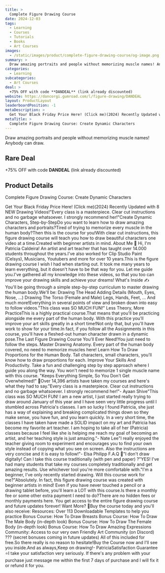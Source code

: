 ```yaml
---
title: >
  Complete Figure Drawing Course
date: 2024-12-03
tags:
  - Learning
  - Courses
  - Tutorials
  - Books
  - Art Courses
images:
  - /static/images/product/complete-figure-drawing-course/og-image.png
summary: >
  Draw amazing portraits and people without memorizing muscle names! Anybody can draw.
categories:
  - Learning
subcategories:
  - Art Courses
deal: >
  +75% OFF with code **DANDEAL** (link already discounted)
website: https://doncorgi.gumroad.com/l/figure-drawing/DANDEAL
layout: ProductLayout
leaderboardPosition: -1
metaDescription: >
  Get Your Black Friday Price Here! (Click me)(2024) Recently Updated with 8 NEW Drawing Videos!"Every class is a masterpiece. Clear cut instructions and no garbage whatsoever. I strongly recommend her!"Create Dynamic Characters, Step-by-StepDo you want to learn how to draw amazing characters and portraits?Tired of trying to memorize every muscle in the human body?Then this is the course for you!With clear cut instructions, this figure drawing course will teach you how to draw beautiful characters one video at a time.Created with beginner artists in mind. About Me 👋 Hi, I'm Patricia Caldeira! An artist and art teacher that has taught over 14.000 students throughout the years.I've also worked for Clip Studio Paint (Celsys), Musicians, Youtubers and more for over 10 years.This is the figure drawing course I wish I had when starting out. It took me many years to learn everything, but it doesn't have to be that way for you. Let me guide you.I've gathered all my knowledge into these videos, so that you too can improve your drawing skills and achieve your dreams! What's Inside ✍️You'll be going through a simple step-by-step curriculum to master drawing the human body.We'll be: Drawing The Head Adding Details (Mouth, Eyes, Nose, ...) Drawing The Torso (Female and Male) Legs, Hands, Feet, ... And much more!Everything in several points of view and broken down into easy to follow videos."This class was SO MUCH FUN!" Less Theory, More PracticeThis is a highly practical course.That means that you'll be practicing alongside me every part of the human body. With this practice you'll improve your art skills greatly in a short time!Not only that, but you'll have work to show for your time.In fact, if you follow all the Assignments in this course, you'll have a fleshed-out human character drawn in a dynamic pose.The Last Figure Drawing Course You'll Ever Need!You just need to follow the steps. Master Drawing Anatomy. Every part of the human body covered, no need to memorize muscles here! Learn How To Draw Proportions for the Human Body. Tall characters, small characters, you'll know how to draw proportions for each. Improve Your Skills And Productivity. Take a fun and challenging step by step approach where I guide you along the way. You won't need to memorize 1 single muscle name with this course. "Keeps Everything Simple, So You Don't Get Overwhelmed!" 🥰Over 14,396 artists have taken my courses and here's what they had to say."Every class is a masterpiece. Clear cut instructions and no garbage whatsoever. I strongly recommend her!"- Ayaan Shive"This class was SO MUCH FUN! I am a new artist, I just started really trying to draw around January of this year and I have seen very little progress until I stumbled across Patricia's classes. I am so lucky I found Patricia, she just has a way of explaining and breaking complicated things down so they make sense, you have fun, and you learn quickly. In a very short time, the classes I have taken have made a SOLID impact on my art and Patricia has become my favorite art teacher. I am hoping to take all of her (Patricia) classes because I feel like she is helping me reach my goal of becoming an artist, and her teaching style is just amazing."- Nate Lee"I really enjoyed the teacher giving room to experiment and encourages you to find your own style instead of copying what you see on screen. Also the instructions are very concise and it is easy to follow!"- Elsa Philipp F.A.Q 📝"I don't draw digitally! Can I take this course traditionally (with pen and paper) ?"YES! I've had many students that take my courses completely traditionally and get amazing results. Use whichever tool you're more comfortable with."I'm a beginner, I've only recently started drawing. Will this course work for me?"Absolutely. In fact, this figure drawing course was created with beginner artists in mind! Even if you have never touched a pencil or a drawing tablet before, you'll learn a LOT with this course.Is there a monthly fee or some other extra payment I need to do?There are no hidden fees or monthly payments here. You get access to the entire figure drawing course and future updates forever! Want More? 🤩Buy the course today and you'll also receive: Resources: Over 113 Downloadable Templates to help you practice Bonus Course: How To Draw Breasts Bonus Course: How To Draw The Male Body (in-depth look) Bonus Course: How To Draw The Female Body (in-depth look) Bonus Course: How To Draw Amazing Expressions Community: Access to our very own Friendly Art Community (on Discord) ??? (secret bonuses coming in future updates) All of this included for free.So there really is no reason to hesitate!Buy the Course now and I'll see you inside.And as always,Keep on drawing!- PatriciaSatisfaction Guarantee ⭐️I take your satisfaction very seriously. If there's any problem with your purchase just message me within the first 7 days of purchase and I will fix it or refund it for you.
metaTitle: >
  Complete Figure Drawing Course: Create Dynamic Characters
---
```

Draw amazing portraits and people without memorizing muscle names! Anybody can draw.

## Rare Deal

+75% OFF with code **DANDEAL** (link already discounted)

## Product Details

Complete Figure Drawing Course: Create Dynamic Characters

Get Your Black Friday Price Here! (Click me)(2024) Recently Updated with 8 NEW Drawing Videos!"Every class is a masterpiece. Clear cut instructions and no garbage whatsoever. I strongly recommend her!"Create Dynamic Characters, Step-by-StepDo you want to learn how to draw amazing characters and portraits?Tired of trying to memorize every muscle in the human body?Then this is the course for you!With clear cut instructions, this figure drawing course will teach you how to draw beautiful characters one video at a time.Created with beginner artists in mind. About Me 👋 Hi, I'm Patricia Caldeira! An artist and art teacher that has taught over 14.000 students throughout the years.I've also worked for Clip Studio Paint (Celsys), Musicians, Youtubers and more for over 10 years.This is the figure drawing course I wish I had when starting out. It took me many years to learn everything, but it doesn't have to be that way for you. Let me guide you.I've gathered all my knowledge into these videos, so that you too can improve your drawing skills and achieve your dreams! What's Inside ✍️You'll be going through a simple step-by-step curriculum to master drawing the human body.We'll be: Drawing The Head Adding Details (Mouth, Eyes, Nose, ...) Drawing The Torso (Female and Male) Legs, Hands, Feet, ... And much more!Everything in several points of view and broken down into easy to follow videos."This class was SO MUCH FUN!" Less Theory, More PracticeThis is a highly practical course.That means that you'll be practicing alongside me every part of the human body. With this practice you'll improve your art skills greatly in a short time!Not only that, but you'll have work to show for your time.In fact, if you follow all the Assignments in this course, you'll have a fleshed-out human character drawn in a dynamic pose.The Last Figure Drawing Course You'll Ever Need!You just need to follow the steps. Master Drawing Anatomy. Every part of the human body covered, no need to memorize muscles here! Learn How To Draw Proportions for the Human Body. Tall characters, small characters, you'll know how to draw proportions for each. Improve Your Skills And Productivity. Take a fun and challenging step by step approach where I guide you along the way. You won't need to memorize 1 single muscle name with this course. "Keeps Everything Simple, So You Don't Get Overwhelmed!" 🥰Over 14,396 artists have taken my courses and here's what they had to say."Every class is a masterpiece. Clear cut instructions and no garbage whatsoever. I strongly recommend her!"- Ayaan Shive"This class was SO MUCH FUN! I am a new artist, I just started really trying to draw around January of this year and I have seen very little progress until I stumbled across Patricia's classes. I am so lucky I found Patricia, she just has a way of explaining and breaking complicated things down so they make sense, you have fun, and you learn quickly. In a very short time, the classes I have taken have made a SOLID impact on my art and Patricia has become my favorite art teacher. I am hoping to take all of her (Patricia) classes because I feel like she is helping me reach my goal of becoming an artist, and her teaching style is just amazing."- Nate Lee"I really enjoyed the teacher giving room to experiment and encourages you to find your own style instead of copying what you see on screen. Also the instructions are very concise and it is easy to follow!"- Elsa Philipp F.A.Q 📝"I don't draw digitally! Can I take this course traditionally (with pen and paper) ?"YES! I've had many students that take my courses completely traditionally and get amazing results. Use whichever tool you're more comfortable with."I'm a beginner, I've only recently started drawing. Will this course work for me?"Absolutely. In fact, this figure drawing course was created with beginner artists in mind! Even if you have never touched a pencil or a drawing tablet before, you'll learn a LOT with this course.Is there a monthly fee or some other extra payment I need to do?There are no hidden fees or monthly payments here. You get access to the entire figure drawing course and future updates forever! Want More? 🤩Buy the course today and you'll also receive: Resources: Over 113 Downloadable Templates to help you practice Bonus Course: How To Draw Breasts Bonus Course: How To Draw The Male Body (in-depth look) Bonus Course: How To Draw The Female Body (in-depth look) Bonus Course: How To Draw Amazing Expressions Community: Access to our very own Friendly Art Community (on Discord) ??? (secret bonuses coming in future updates) All of this included for free.So there really is no reason to hesitate!Buy the Course now and I'll see you inside.And as always,Keep on drawing!- PatriciaSatisfaction Guarantee ⭐️I take your satisfaction very seriously. If there's any problem with your purchase just message me within the first 7 days of purchase and I will fix it or refund it for you.
